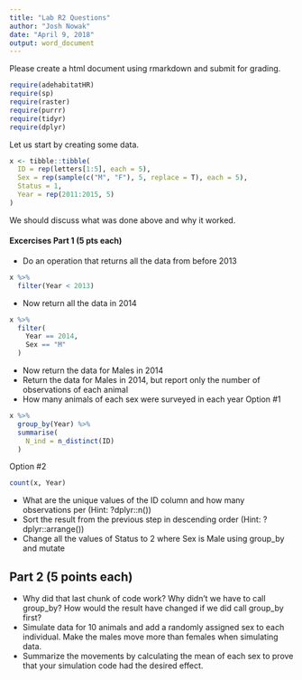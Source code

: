 ```yaml
---
title: "Lab R2 Questions"
author: "Josh Nowak"
date: "April 9, 2018"
output: word_document
---
```


Please create a html document using rmarkdown and submit for grading.

```r
require(adehabitatHR)
require(sp)
require(raster)
require(purrr)
require(tidyr)
require(dplyr)
```

Let us start by creating some data.

```r
x <- tibble::tibble(
  ID = rep(letters[1:5], each = 5),
  Sex = rep(sample(c("M", "F"), 5, replace = T), each = 5),
  Status = 1,
  Year = rep(2011:2015, 5)
)
```

We should discuss what was done above and why it worked.

#### Excercises Part 1 (5 pts each)

* Do an operation that returns all the data from before 2013
```r
x %>%
  filter(Year < 2013)
```

* Now return all the data in 2014
```r
x %>%
  filter(
    Year == 2014,
    Sex == "M"
  )
```
* Now return the data for Males in 2014
* Return the data for Males in 2014, but report only the number of observations
of each animal
* How many animals of each sex were surveyed in each year
Option #1
```r
x %>%
  group_by(Year) %>%
  summarise(
    N_ind = n_distinct(ID)  
  )
```

Option #2
```r
count(x, Year)
```

* What are the unique values of the ID column and how many observations per (Hint: ?dplyr::n())
* Sort the result from the previous step in descending order (Hint: ?dplyr::arrange())
* Change all the values of Status to 2 where Sex is Male using group_by and mutate

## Part 2 (5 points each)

* Why did that last chunk of code work?  Why didn't we have to call group_by?  How would the result have changed if we did call group_by first?
* Simulate data for 10 animals and add a randomly assigned sex to each individual.  Make the males move more than females when simulating data.
* Summarize the movements by calculating the mean of each sex to prove that your simulation code had the desired effect.
